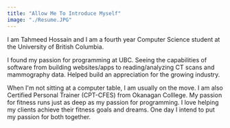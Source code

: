 ```yaml
---
title: "Allow Me To Introduce Myself"
image: "./Resume.JPG"
---
```


I am Tahmeed Hossain and I am a fourth year Computer Science student at the University of British Columbia.

I found my passion for programming at UBC. Seeing the capabilities of software from building websites/apps to reading/analyzing CT scans and mammography data. Helped build an appreciation for the growing industry.

When I'm not sitting at a computer table, I am usually on the move. I am also Certified Personal Trainer (CPT-CFES) from Okanagan Colllege. My passion for fitness runs just as deep as my passion for programming. I love helping my clients achieve their fitness goals and dreams. One day I intend to put my passion for both together.

